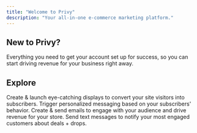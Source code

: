 ```yaml
---
title: "Welcome to Privy"
description: "Your all-in-one e-commerce marketing platform."
---
```


## New to Privy?

<Card title="Quickstart" icon="rocket" horizontal={true}>
  Everything you need to get your account set up for success, so you can start driving revenue for your business right away.
</Card>

## Explore&#x20;

<CardGroup cols={2}>
  <Card title="Grow your list" icon="chart-line-up" href="/docs/getting-started/start-here">
    Create & launch eye-catching displays to convert your site visitors into subscribers.
  </Card>

  <Card title="Automate your email strategy" icon="sparkles">
    Trigger personalized messaging based on your subscribers' behavior.
  </Card>

  <Card title="Send personalized emails" icon="envelope">
    Create & send emails to engage with your audience and drive revenue for your store.
  </Card>

  <Card title="Drive revenue with SMS" icon="mobile">
    Send text messages to notify your most engaged customers about deals + drops.
  </Card>
</CardGroup>